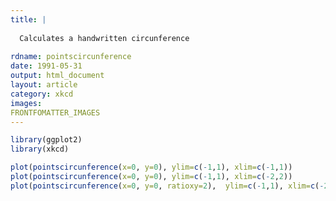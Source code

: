 ```yaml
---
title: |
  
  Calculates a handwritten circunference
  
rdname: pointscircunference
date: 1991-05-31
output: html_document
layout: article
category: xkcd
images:
FRONTFOMATTER_IMAGES
---
```


```r
library(ggplot2)
library(xkcd)
```

```r
plot(pointscircunference(x=0, y=0), ylim=c(-1,1), xlim=c(-1,1))
plot(pointscircunference(x=0, y=0), ylim=c(-1,1), xlim=c(-2,2))
plot(pointscircunference(x=0, y=0, ratioxy=2),  ylim=c(-1,1), xlim=c(-2,2))



```
